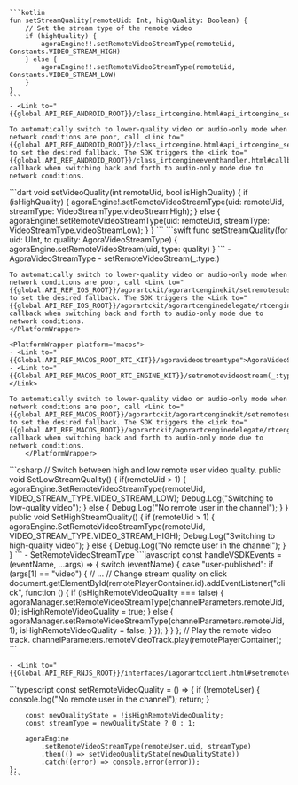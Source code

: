 <PlatformWrapper platform="android">

    ```kotlin
    fun setStreamQuality(remoteUid: Int, highQuality: Boolean) {
        // Set the stream type of the remote video
        if (highQuality) {
            agoraEngine!!.setRemoteVideoStreamType(remoteUid, Constants.VIDEO_STREAM_HIGH)
        } else {
            agoraEngine!!.setRemoteVideoStreamType(remoteUid, Constants.VIDEO_STREAM_LOW)
        }
    }
    ```
    - <Link to="{{global.API_REF_ANDROID_ROOT}}/class_irtcengine.html#api_irtcengine_setremotevideostreamtype">setRemoteVideoStreamType</Link>

    To automatically switch to lower-quality video or audio-only mode when network conditions are poor, call <Link to="{{global.API_REF_ANDROID_ROOT}}/class_irtcengine.html#api_irtcengine_setremotesubscribefallbackoption">`setRemoteSubscribeFallbackOption`</Link> to set the desired fallback. The SDK triggers the <Link to="{{global.API_REF_ANDROID_ROOT}}/class_irtcengineeventhandler.html#callback_irtcengineeventhandler_onremotesubscribefallbacktoaudioonly">`onRemoteSubscribeFallbackToAudioOnly`</Link> callback when switching back and forth to audio-only mode due to network conditions.

</PlatformWrapper>
<PlatformWrapper platform="flutter">
    ```dart
    void setVideoQuality(int remoteUid, bool isHighQuality) {
        if (isHighQuality) {
            agoraEngine!.setRemoteVideoStreamType(uid: remoteUid,
                streamType: VideoStreamType.videoStreamHigh);
        } else {
            agoraEngine!.setRemoteVideoStreamType(uid: remoteUid,
                streamType: VideoStreamType.videoStreamLow);
        }
    }
    ```
</PlatformWrapper>
<PlatformWrapper platform={["ios","macos"]}>
    ```swift
      func setStreamQuality(for uid: UInt, to quality: AgoraVideoStreamType) {
          agoraEngine.setRemoteVideoStream(uid, type: quality)
      }
    ```
    <PlatformWrapper platform="ios">
    - <Link to="{{Global.API_REF_IOS_ROOT_RTC_KIT}}/agoravideostreamtype">AgoraVideoStreamType</Link>
    - <Link to="{{Global.API_REF_IOS_ROOT_RTC_ENGINE_KIT}}/setremotevideostream(_:type:)">setRemoteVideoStream(_:type:)</Link>

    To automatically switch to lower-quality video or audio-only mode when network conditions are poor, call <Link to="{{global.API_REF_IOS_ROOT}}/agorartckit/agorartcenginekit/setremotesubscribefallbackoption(_:)">`setRemoteSubscribeFallbackOption(_:)`</Link> to set the desired fallback. The SDK triggers the <Link to="{{global.API_REF_IOS_ROOT}}/agorartckit/agorartcenginedelegate/rtcengine(_:didremotesubscribefallbacktoaudioonly:byuid:)">`rtcEngine(_:didRemoteSubscribeFallbackToAudioOnly:byUid:)`</Link> callback when switching back and forth to audio-only mode due to network conditions.
    </PlatformWrapper>

    <PlatformWrapper platform="macos">
    - <Link to="{{Global.API_REF_MACOS_ROOT_RTC_KIT}}/agoravideostreamtype">AgoraVideoStreamType</Link>
    - <Link to="{{Global.API_REF_MACOS_ROOT_RTC_ENGINE_KIT}}/setremotevideostream(_:type:)">setRemoteVideoStream(_:type:)</Link>

    To automatically switch to lower-quality video or audio-only mode when network conditions are poor, call <Link to="{{global.API_REF_MACOS_ROOT}}/agorartckit/agorartcenginekit/setremotesubscribefallbackoption(_:)">`setRemoteSubscribeFallbackOption(_:)`</Link> to set the desired fallback. The SDK triggers the <Link to="{{global.API_REF_MACOS_ROOT}}/agorartckit/agorartcenginedelegate/rtcengine(_:didremotesubscribefallbacktoaudioonly:byuid:)">`rtcEngine(_:didRemoteSubscribeFallbackToAudioOnly:byUid:)`</Link> callback when switching back and forth to audio-only mode due to network conditions.
        </PlatformWrapper>

</PlatformWrapper>
<PlatformWrapper platform="unity">
    ```csharp
    // Switch between high and low remote user video quality.
    public void SetLowStreamQuality()
    {
        if(remoteUid > 1)
        {
            agoraEngine.SetRemoteVideoStreamType(remoteUid, VIDEO_STREAM_TYPE.VIDEO_STREAM_LOW);
            Debug.Log("Switching to low-quality video");
        }
        else
        {
            Debug.Log("No remote user in the channel");
        }
    }
    public void SetHighStreamQuality()
    {
        if (remoteUid > 1)
        {
            agoraEngine.SetRemoteVideoStreamType(remoteUid, VIDEO_STREAM_TYPE.VIDEO_STREAM_HIGH);
            Debug.Log("Switching to high-quality video");
        }
        else
        {
            Debug.Log("No remote user in the channel");
        }
    }
    ```
    - <Link to="{{global.API_REF_UNITY_ROOT}}/class_irtcengine.html#api_irtcengine_setremotevideostreamtype">SetRemoteVideoStreamType</Link>
</PlatformWrapper>
<PlatformWrapper platform="web">
    ```javascript
    const handleVSDKEvents = (eventName, ...args) => {
        switch (eventName) {
        case "user-published":
            if (args[1] == "video") {
                // ...
                // Change stream quality on click
                document.getElementById(remotePlayerContainer.id).addEventListener("click", function () {
                    if (isHighRemoteVideoQuality === false) {
                    agoraManager.setRemoteVideoStreamType(channelParameters.remoteUid, 0);
                    isHighRemoteVideoQuality = true;
                    } else {
                    agoraManager.setRemoteVideoStreamType(channelParameters.remoteUid, 1);
                    isHighRemoteVideoQuality = false;
                    }
                });
                }
        }
    };
    // Play the remote video track.
    channelParameters.remoteVideoTrack.play(remotePlayerContainer);
    ```

    - <Link to="{{Global.API_REF_RNJS_ROOT}}/interfaces/iagorartcclient.html#setremotevideostreamtype">setRemoteVideoStreamType</Link>

</PlatformWrapper>
<PlatformWrapper platform="react-js">
    ```typescript
    const setRemoteVideoQuality = () => {
        if (!remoteUser) {
            console.log("No remote user in the channel");
            return;
        }
        
        const newQualityState = !isHighRemoteVideoQuality;
        const streamType = newQualityState ? 0 : 1;
        
        agoraEngine
            .setRemoteVideoStreamType(remoteUser.uid, streamType)
            .then(() => setVideoQualityState(newQualityState))
            .catch((error) => console.error(error));
    };
    ```

</PlatformWrapper>
